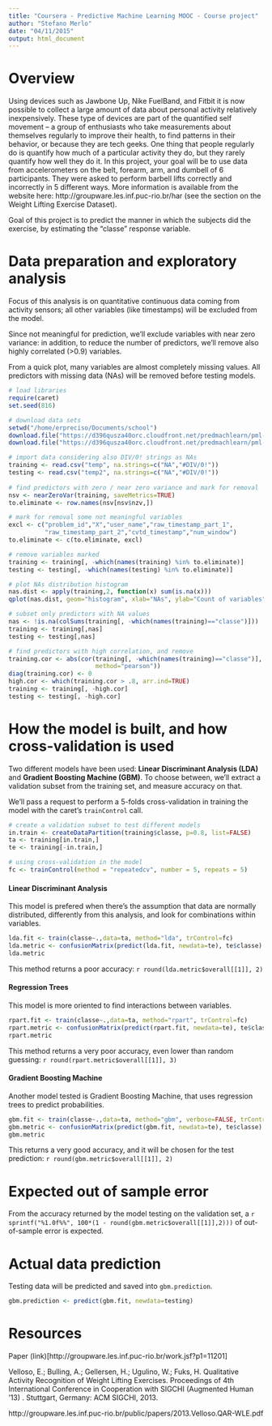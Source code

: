 ```yaml
---
title: "Coursera - Predictive Machine Learning MOOC - Course project"
author: "Stefano Merlo"
date: "04/11/2015"
output: html_document
---
```


# Overview

Using devices such as Jawbone Up, Nike FuelBand, and Fitbit it is now possible to collect a large amount of data about personal activity relatively inexpensively. These type of devices are part of the quantified self movement – a group of enthusiasts who take measurements about themselves regularly to improve their health, to find patterns in their behavior, or because they are tech geeks. One thing that people regularly do is quantify how much of a particular activity they do, but they rarely quantify how well they do it. In this project, your goal will be to use data from accelerometers on the belt, forearm, arm, and dumbell of 6 participants. They were asked to perform barbell lifts correctly and incorrectly in 5 different ways. More information is available from the website here: http://groupware.les.inf.puc-rio.br/har (see the section on the Weight Lifting Exercise Dataset). 

Goal of this project is to predict the manner in which the subjects did the exercise, by estimating the "classe" response variable.

# Data preparation and exploratory analysis

Focus of this analysis is on quantitative continuous data coming from activity sensors; all other variables (like timestamps) will be excluded from the model.

Since not meaningful for prediction, we'll exclude variables with near zero variance: in addition, to reduce the number of predictors, we'll remove also highly correlated (>0.9) variables.

From a quick plot, many variables are almost completely missing values. All predictors with missing data (NAs) will be removed before testing models.

```r
# load libraries
require(caret)
set.seed(816)

# download data sets
setwd("/home/erpreciso/Documents/school")
download.file("https://d396qusza40orc.cloudfront.net/predmachlearn/pml-training.csv", "temp", method="curl")
download.file("https://d396qusza40orc.cloudfront.net/predmachlearn/pml-testing.csv", "temp2", method="curl")

# import data considering also DIV/0! strings as NAs
training <- read.csv("temp", na.strings=c("NA","#DIV/0!"))
testing <- read.csv("temp2", na.strings=c("NA","#DIV/0!"))
                                                                                                
# find predictors with zero / near zero variance and mark for removal
nsv <- nearZeroVar(training, saveMetrics=TRUE)
to.eliminate <- row.names(nsv[nsv$nzv,])

# mark for removal some not meaningful variables
excl <- c("problem_id","X","user_name","raw_timestamp_part_1",
          "raw_timestamp_part_2","cvtd_timestamp","num_window")
to.eliminate <- c(to.eliminate, excl)   

# remove variables marked
training <- training[, -which(names(training) %in% to.eliminate)]
testing <- testing[, -which(names(testing) %in% to.eliminate)]

# plot NAs distribution histogram
nas.dist <- apply(training,2, function(x) sum(is.na(x)))
qplot(nas.dist, geom="histogram", xlab="NAs", ylab="Count of variables", main="Distribution of NAs across predictors")

# subset only predictors with NA values
nas <- !is.na(colSums(training[, -which(names(training)=="classe")]))
training <- training[,nas]
testing <- testing[,nas]

# find predictors with high correlation, and remove
training.cor <- abs(cor(training[, -which(names(training)=="classe")],
                        method="pearson"))
diag(training.cor) <- 0
high.cor <- which(training.cor > .8, arr.ind=TRUE)
training <- training[, -high.cor]
testing <- testing[, -high.cor]
```

# How the model is built, and how cross-validation is used

Two different models have been used: **Linear Discriminant Analysis (LDA)** and **Gradient Boosting Machine (GBM)**. To choose between, we'll extract a validation subset from the training set, and measure accuracy on that.

We'll pass a request to perform a 5-folds cross-validation in training the model with the caret's ```trainControl``` call.

```r
# create a validation subset to test different models
in.train <- createDataPartition(training$classe, p=0.8, list=FALSE)
ta <- training[in.train,]
te <- training[-in.train,]

# using cross-validation in the model
fc <- trainControl(method = "repeatedcv", number = 5, repeats = 5)
```

#### Linear Discriminant Analysis

This model is prefered when there's the assumption that data are normally distributed, differently from this analysis, and look for combinations within variables.

```r
lda.fit <- train(classe~.,data=ta, method="lda", trControl=fc)
lda.metric <- confusionMatrix(predict(lda.fit, newdata=te), te$classe)
lda.metric
```

This method returns a poor accuracy: ```r round(lda.metric$overall[[1]], 2)```

#### Regression Trees

This model is more oriented to find interactions between variables.

```r
rpart.fit <- train(classe~.,data=ta, method="rpart", trControl=fc)
rpart.metric <- confusionMatrix(predict(rpart.fit, newdata=te), te$classe)
rpart.metric
```

This method returns a very poor accuracy, even lower than random guessing: ```r round(rpart.metric$overall[[1]], 3)```

#### Gradient Boosting Machine

Another model tested is Gradient Boosting Machine, that uses regression trees to predict probabilities.

```r
gbm.fit <- train(classe~.,data=ta, method="gbm", verbose=FALSE, trControl=fc)
gbm.metric <- confusionMatrix(predict(gbm.fit, newdata=te), te$classe)
gbm.metric
```

 This returns a very good accuracy, and it will be chosen for the test prediction: ```r round(gbm.metric$overall[[1]], 2)```
 
# Expected out of sample error

From the accuracy returned by the model testing on the validation set, a ```r sprintf("%1.0f%%", 100*(1 - round(gbm.metric$overall[[1]],2)))``` of out-of-sample error is expected.

# Actual data prediction

Testing data will be predicted and saved into ```gbm.prediction```.

```r
gbm.prediction <- predict(gbm.fit, newdata=testing)
```

# Resources

Paper (link)[http://groupware.les.inf.puc-rio.br/work.jsf?p1=11201]

Velloso, E.; Bulling, A.; Gellersen, H.; Ugulino, W.; Fuks, H. Qualitative Activity Recognition of Weight Lifting Exercises. Proceedings of 4th International Conference in Cooperation with SIGCHI (Augmented Human '13) . Stuttgart, Germany: ACM SIGCHI, 2013.

http://groupware.les.inf.puc-rio.br/public/papers/2013.Velloso.QAR-WLE.pdf

